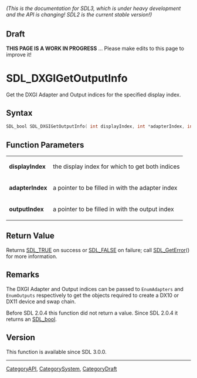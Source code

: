 ====== (This is the documentation for SDL3, which is under heavy development and the API is changing! SDL2 is the current stable version!) ======

== Draft ==

'''THIS PAGE IS A WORK IN PROGRESS''' ... Please make edits to this page to improve it!


<!-- #*^*^*^*^*See https://wiki.libsdl.org/SGFunctions for details on editing this page*^*^*^*^* -->
= SDL_DXGIGetOutputInfo =

Get the DXGI Adapter and Output indices for the specified display index.

== Syntax ==

<syntaxhighlight lang='c'>
SDL_bool SDL_DXGIGetOutputInfo( int displayIndex, int *adapterIndex, int *outputIndex );
</syntaxhighlight>

== Function Parameters ==

{|
|'''displayIndex'''
|the display index for which to get both indices
|-
|'''adapterIndex'''
|a pointer to be filled in with the adapter index
|-
|'''outputIndex'''
|a pointer to be filled in with the output index
|}

== Return Value ==

Returns [[SDL_TRUE]] on success or [[SDL_FALSE]] on failure; call
[[SDL_GetError]]() for more information.

== Remarks ==

The DXGI Adapter and Output indices can be passed to
<code>EnumAdapters</code> and <code>EnumOutputs</code> respectively to get
the objects required to create a DX10 or DX11 device and swap chain.

Before SDL 2.0.4 this function did not return a value. Since SDL 2.0.4 it
returns an [[SDL_bool]].

== Version ==

This function is available since SDL 3.0.0.

----
[[CategoryAPI]], [[CategorySystem]], [[CategoryDraft]]
<!-- #See the Style Guide for instructions on editing the footer. -->


